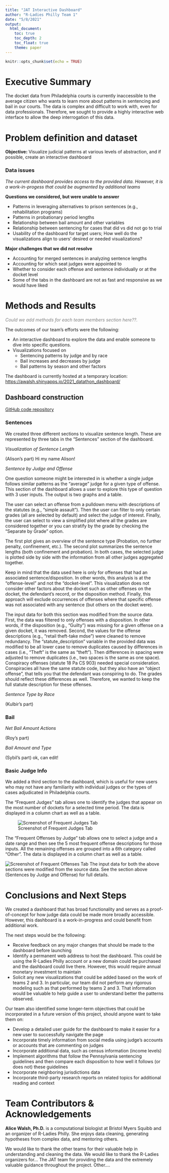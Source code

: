 ```yaml
---
title: "JAT Interactive Dashboard"
author: "R-Ladies Philly Team 1"
date: "5/8/2021"
output: 
  html_document:
    toc: true
    toc_depth: 2
    toc_float: true
    theme: paper
---
```


```r
knitr::opts_chunk$set(echo = TRUE)
```


# Executive Summary

The docket data from Philadelphia courts is currently inaccessible to the average citizen who wants to learn more about patterns in sentencing and bail in our courts. The data is complex and difficult to work with, even for data professionals. Therefore, we sought to provide a highly interactive web interface to allow the deep interrogation of this data.

# Problem definition and dataset 

**Objective:** Visualize judicial patterns at various levels of abstraction, and if possible, create an interactive dashboard


### Data issues

*The current dashboard provides access to the provided data. However, it is a work-in-progess that could be augmented by additional teams*

**Questions we considered, but were unable to answer**

+ Patterns in leveraging alternatives to prison sentences (e.g., rehabilitation programs)
+ Patterns in probationary period lengths
+ Relationship between bail amount and other variables
+ Relationship between sentencing for cases that did vs did not go to trial
+ Usability of the dashboard for target users; How well do the visualizations align to users’ desired or needed visualizations?

**Major challenges that we did not resolve**

+ Accounting for merged sentences in analyzing sentence lengths
+ Accounting for which seat judges were appointed to
+ Whether to consider each offense and sentence individually or at the docket level
+ Some of the tabs in the dashboard are not as fast and responsive as we would have liked


# Methods and Results 

<span style="color:gray">*Could we add methods for each team members section here??.*</span>

The outcomes of our team's efforts were the following:

- An interactive dashboard to explore the data and enable someone to dive into specific questions. 
- Visualizations focused on
  - Sentencing patterns by judge and by race
  - Bail increases and decreases by judge
  - Bail patterns by season and other factors

The dashboard is currently hosted at a temporary location: [https://awalsh.shinyapps.io/2021_datathon_dashboard/](https://awalsh.shinyapps.io/2021_datathon_dashboard/)

## Dashboard construction
[GitHub code repository](https://github.com/yjunechoe/2021_datathon_dashboard)

### Sentences

We created three different sections to visualize sentence length. These are represented by three tabs in the "Sentences" section of the dashboard.

*Visualization of Sentence Length*

(Alison’s part)
Hi my name Alison! 

*Sentence by Judge and Offense*

One question someone might be interested in is whether a single judge follows similar patterns as the “average” judge for a given type of offense. This section of the dashboard allows a user to explore this type of question with 3 user inputs. The output is two graphs and a table.

The user can select an offense from a pulldown menu with descriptions of the statutes (e.g., “simple assault”). Then the user can filter to only certain grades (all are selected by default) and select the judge of interest. Finally, the user can select to view a simplified plot where all the grades are considered together or you can stratify by the grade by checking the “Separate by Grade” option.

The first plot gives an overview of the sentence type (Probation, no further penalty, confinement, etc.). The second plot summarizes the sentence lengths (both confinement and probation). In both cases, the selected judge is plotted side by side with the information from all other judges aggregated together.

Keep in mind that the data used here is only for offenses that had an associated sentence/disposition. In other words, this analysis is at the “offense-level” and not the “docket-level”. This visualization does not consider other factors about the docket such as other offenses on the docket, the defendant’s record, or the disposition method. Finally, this approach will exclude occurrences of offenses where that specific offense was not associated with any sentence (but others on the docket were).

The input data for both this section was modified from the source data. First, the data was filtered to only offenses with a disposition. In other words, if the disposition (e.g., “Guilty”) was missing for a given offense on a given docket, it was removed. Second, the values for the offense descriptions (e.g., "retail theft-take mdse") were cleaned to remove redundancy. The "statute_description" variable in the provided data was modified to be all lower case to remove duplicates caused by differences in cases (i.e., "Theft" is the same as "theft"). Then differences in spacing were adjusted to remove duplicates (i.e., two spaces is the same as one space). Conspiracy offenses (statute 18 Pa CS 903) needed special consideration. Conspiracies all have the same statute code, but they also have an "object offense", that tells you that the defendant was conspiring to do. The grades should reflect these differences as well. Therefore, we wanted to keep the full statute description for these offenses. 
 
*Sentence Type by Race* 

(Kulbir’s part)

### Bail

*Net Bail Amount Actions*

(Roy’s part)

*Bail Amount and Type*

(Sybil’s part) ok, can edit! 

### Basic Judge Info
We added a third section to the dashboard, which is useful for new users who may not have any familiarity with individual judges or the types of cases adjudicated in Philadelphia courts.

The "Frequent Judges" tab allows one to identify the judges that appear on the most number of dockets for a selected time period. The data is displayed in a column chart as well as a table.

![Screenshot of Frequent Judges Tab](./img/frequent_judges.png)

The "Frequent Offenses by Judge" tab allows one to select a judge and a date range and then see the 5 most frequent offense descriptions for those inputs. All the remaining offenses are grouped into a 6th category called "Other". The data is displayed in a column chart as well as a table.

![Screenshot of Frequent Offenses Tab](./img/frequent_offenses.png)
The input data for both the above sections were modified from the source data. See the section above (Sentences by Judge and Offense) for full details. 


# Conclusions and Next Steps 

We created a dashboard that has broad functionality and serves as a proof-of-concept for how judge data could be made more broadly accessible. However, this dashboard is a work-in-progress and could benefit from additional work.

The next steps would be the following:

- Receive feedback on any major changes that should be made to the dashboard before launching
- Identify a permanent web address to host the dashboard. This could be using the R-Ladies Philly account or a new domain could be purchased and the dashboard could live there. However, this would require annual monetary investment to maintain
- Solicit any new visualizations that could be added based on the work of teams 2 and 3. In particular, our team did not perform any rigorous modeling such as that performed by teams 2 and 3. That information would be valuable to help guide a user to understand better the patterns observed.

Our team also identified some longer-term objectives that could be incorporated in a future version of this project, should anyone want to take them on:

- Develop a detailed user guide for the dashboard to make it easier for a new user to successfully navigate the page
- Incorporate timely information from social media using judge's accounts or accounts that are commenting on judges
- Incorporate additional data, such as census information (income levels)
- Implement algorithms that follow the Pennsylvania sentencing guidelines and then compare each disposition to how well it follows (or does not) these guidelines
- Incorporate neighboring jurisdictions data
- Incorporate third-party research reports on related topics for additional reading and context


# Team Contributors & Acknowledgements

**Alice Walsh, Ph.D.** is a computational biologist at Bristol Myers Squibb and an organizer of R-Ladies Philly. She enjoys data cleaning, generating hypotheses from complex data, and mentoring others.

We would like to thank the other teams for their valuable help in understanding and cleaning the data. We would like to thank the R-Ladies organizers for... The JAT team for providing the data and the extremely valuable guidance throughout the project. Other....
